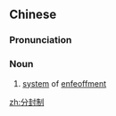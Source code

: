==Chinese==
{{zh-forms|type=21}}

===Pronunciation===
{{zh-pron
|m=fēnfēngzhì
|c=fan1 fung1 zai3
|cat=n
}}

===Noun===
{{zh-noun}}

# [[system]] of [[enfeoffment]]

[[zh:分封制]]